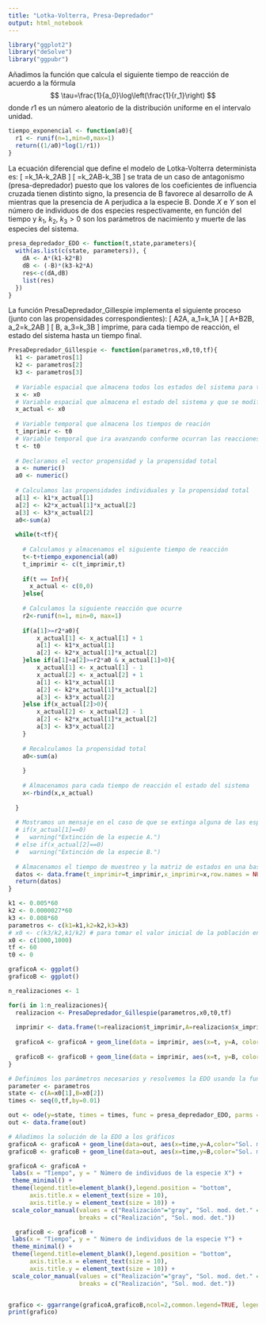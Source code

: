 ---
title: "Lotka-Volterra, Presa-Depredador"
output: html_notebook
---


```{r}
library("ggplot2")
library("deSolve")
library("ggpubr")
```

Añadimos la función que calcula el siguiente tiempo de reacción de
acuerdo a la fórmula $$
  \tau=\frac{1}{a_0}\log\left(\frac{1}{r_1}\right)
$$ donde $r1$ es un número aleatorio de la distribución uniforme en el
intervalo unidad.

```{r}
tiempo_exponencial <- function(a0){
  r1 <- runif(n=1,min=0,max=1)
  return((1/a0)*log(1/r1))
}
```

La ecuación diferencial que define el modelo de Lotka-Volterra determinista es:
\[
  \frac{dA}{dt}=k_1A-k_2AB
\]
\[
  \frac{dB}{dt}=k_2AB-k_3B
\] 
se trata de un caso de antagonismo (presa-depredador) puesto que los valores de 
los coeficientes de influencia cruzada tienen distinto signo, la presencia de B 
favorece al desarrollo de A mientras que la presencia de A perjudica a la especie 
B. Donde $X$ e $Y$ son el número de individuos de dos especies respectivamente, 
en función del tiempo y $k_1$, $k_2$, $k_3>0$ son los 
parámetros de nacimiento y muerte de las especies del sistema.
```{r}
presa_depredador_EDO <- function(t,state,parameters){
  with(as.list(c(state, parameters)), {
    dA <- A*(k1-k2*B)
    dB <- (-B)*(k3-k2*A)
    res<-c(dA,dB)
    list(res)
  })
}
```

La función PresaDepredador_Gillespie implementa el siguiente proceso 
(junto con las propensidades correspondientes):
\[
  A\rightarrow 2A, \quad a_1=k_1A
\]
\[
  A+B\rightarrow 2B, \quad a_2=k_2AB
\]
\[
  B\rightarrow \emptyset, \quad a_3=k_3B
\]
imprime, para cada tiempo de reacción, el estado del sistema hasta un tiempo 
final.

```{r}

PresaDepredador_Gillespie <- function(parametros,x0,t0,tf){
  k1 <- parametros[1]
  k2 <- parametros[2]
  k3 <- parametros[3]
  
  # Variable espacial que almacena todos los estados del sistema para todos los tiempos de reacción
  x <- x0
  # Variable espacial que almacena el estado del sistema y que se modificará cada vez que ocurra una reacción
  x_actual <- x0
  
  # Variable temporal que almacena los tiempos de reación
  t_imprimir <- t0
  # Variable temporal que ira avanzando conforme ocurran las reacciones
  t <- t0
  
  # Declaramos el vector propensidad y la propensidad total
  a <- numeric()
  a0 <- numeric()
  
  # Calculamos las propensidades individuales y la propensidad total
  a[1] <- k1*x_actual[1]
  a[2] <- k2*x_actual[1]*x_actual[2]
  a[3] <- k3*x_actual[2] 
  a0<-sum(a)
  
  while(t<tf){
      
    # Calculamos y almacenamos el siguiente tiempo de reacción
    t<-t+tiempo_exponencial(a0)
    t_imprimir <- c(t_imprimir,t)
    
    if(t == Inf){
      x_actual <- c(0,0)
    }else{
    
    # Calculamos la siguiente reacción que ocurre
    r2<-runif(n=1, min=0, max=1)
    
    if(a[1]>=r2*a0){
        x_actual[1] <- x_actual[1] + 1 
        a[1] <- k1*x_actual[1]
        a[2] <- k2*x_actual[1]*x_actual[2]
    }else if(a[1]+a[2]>=r2*a0 & x_actual[1]>0){
        x_actual[1] <- x_actual[1] - 1
        x_actual[2] <- x_actual[2] + 1
        a[1] <- k1*x_actual[1]
        a[2] <- k2*x_actual[1]*x_actual[2]
        a[3] <- k3*x_actual[2] 
    }else if(x_actual[2]>0){
        x_actual[2] <- x_actual[2] - 1
        a[2] <- k2*x_actual[1]*x_actual[2]
        a[3] <- k3*x_actual[2] 
    }
    
    # Recalculamos la propensidad total
    a0<-sum(a)
    
    }
    
    # Almacenamos para cada tiempo de reacción el estado del sistema
    x<-rbind(x,x_actual)
    
  }
  
  # Mostramos un mensaje en el caso de que se extinga alguna de las especies
  # if(x_actual[1]==0)
  #   warning("Extinción de la especie A.")
  # else if(x_actual[2]==0)
  #   warning("Extinción de la especie B.")
  
  # Almacenamos el tiempo de muestreo y la matriz de estados en una base de datos para poder mostrarla gráficamente
  datos <- data.frame(t_imprimir=t_imprimir,x_imprimir=x,row.names = NULL)
  return(datos)
}
```

```{r}
k1 <- 0.005*60
k2 <- 0.0000027*60
k3 <- 0.008*60
parametros <- c(k1=k1,k2=k2,k3=k3) 
# x0 <- c(k3/k2,k1/k2) # para tomar el valor inicial de la población en el equilibrio
x0 <- c(1000,1000)
tf <- 60
t0 <- 0

graficoA <- ggplot()
graficoB <- ggplot()

n_realizaciones <- 1

for(i in 1:n_realizaciones){
  realizacion <- PresaDepredador_Gillespie(parametros,x0,t0,tf)
  
  imprimir <- data.frame(t=realizacion$t_imprimir,A=realizacion$x_imprimir.1,B=realizacion$x_imprimir.2)
  
  graficoA <- graficoA + geom_line(data = imprimir, aes(x=t, y=A, color="Realización"))
                                
  graficoB <- graficoB + geom_line(data = imprimir, aes(x=t, y=B, color="Realización"))
}

# Definimos los parámetros necesarios y resolvemos la EDO usando la función ode() del paquete "deSolve"
parameter <- parametros
state <- c(A=x0[1],B=x0[2])
times <- seq(0,tf,by=0.01)

out <- ode(y=state, times = times, func = presa_depredador_EDO, parms = parametros)
out <- data.frame(out)

# Añadimos la solución de la EDO a los gráficos
graficoA <- graficoA + geom_line(data=out, aes(x=time,y=A,color="Sol. mod. det."),lwd=0.5)
graficoB <- graficoB + geom_line(data=out, aes(x=time,y=B,color="Sol. mod. det."),lwd=0.5)

graficoA <- graficoA +
 labs(x = "Tiempo", y = " Número de individuos de la especie X") +
 theme_minimal() +
 theme(legend.title=element_blank(),legend.position = "bottom",
      axis.title.x = element_text(size = 10),  
      axis.title.y = element_text(size = 10)) +
 scale_color_manual(values = c("Realización"="gray", "Sol. mod. det." = "red"),
                    breaks = c("Realización", "Sol. mod. det."))

  graficoB <- graficoB +
 labs(x = "Tiempo", y = " Número de individuos de la especie Y") +
 theme_minimal() +
 theme(legend.title=element_blank(),legend.position = "bottom",
      axis.title.x = element_text(size = 10),  
      axis.title.y = element_text(size = 10)) +
 scale_color_manual(values = c("Realización"="gray", "Sol. mod. det." = "red"),
                    breaks = c("Realización", "Sol. mod. det."))


grafico <- ggarrange(graficoA,graficoB,ncol=2,common.legend=TRUE, legend="bottom")
print(grafico)
```
